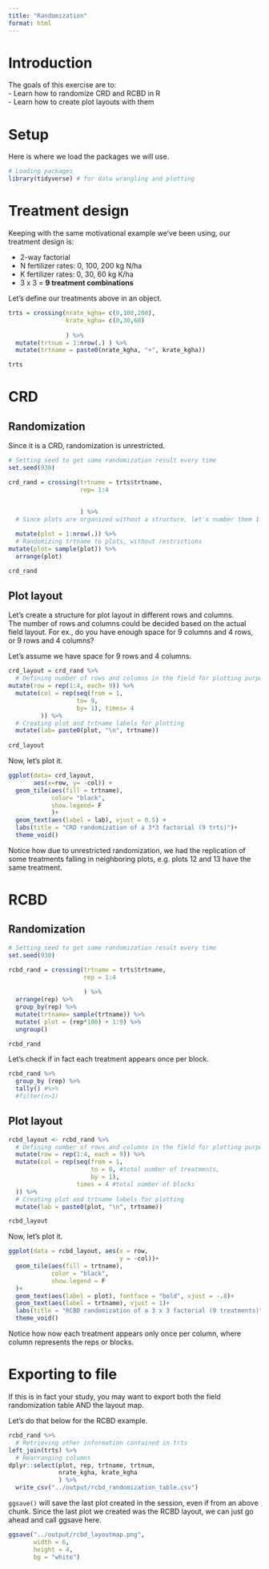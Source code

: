 ```yaml
---
title: "Randomization"
format: html
---
```


# Introduction  
The goals of this exercise are to:  
- Learn how to randomize CRD and RCBD in R  
- Learn how to create plot layouts with them  

# Setup  
Here is where we load the packages we will use.  
```r
# Loading packages
library(tidyverse) # for data wrangling and plotting
```

# Treatment design  
Keeping with the same motivational example we've been using, our treatment design is:  

-   2-way factorial\
-   N fertilizer rates: 0, 100, 200 kg N/ha\
-   K fertilizer rates: 0, 30, 60 kg K/ha\
-   3 x 3 = **9 treatment combinations**

Let's define our treatments above in an object.  
```r
trts = crossing(nrate_kgha= c(0,100,200), 
                krate_kgha= c(0,30,60)
                
                ) %>%
  mutate(trtnum = 1:nrow(.) ) %>%
  mutate(trtname = paste0(nrate_kgha, "+", krate_kgha))

trts
```


# CRD  
## Randomization  
Since it is a CRD, randomization is unrestricted.  

```r
# Setting seed to get same randomization result every time
set.seed(930)

crd_rand = crossing(trtname = trts$trtname,
                    rep= 1:4
                    
                    
                    ) %>%
  # Since plots are organized without a structure, let's number them 1 through 36

  mutate(plot = 1:nrow(.)) %>%
  # Randomizing trtname to plots, without restrictions 
mutate(plot= sample(plot)) %>%
  arrange(plot)

crd_rand
```

## Plot layout  
Let's create a structure for plot layout in different rows and columns.  
The number of rows and columns could be decided based on the actual field layout. For ex., do you have enough space for 9 columns and 4 rows, or 9 rows and 4 columns?  

Let's assume we have space for 9 rows and 4 columns.  

```r
crd_layout = crd_rand %>%
  # Defining number of rows and columns in the field for plotting purposes
mutate(row = rep(1:4, each= 9)) %>%
  mutate(col = rep(seq(from = 1,
                   to= 9,
                   by= 1), times= 4
         )) %>%
  # Creating plot and trtname labels for plotting
  mutate(lab= paste0(plot, "\n", trtname))
  
crd_layout
```

Now, let's plot it.
```r
ggplot(data= crd_layout,
       aes(x=row, y= -col)) +
  geom_tile(aes(fill = trtname), 
            color= "black",
            show.legend= F
            )+
  geom_text(aes(label = lab), vjust = 0.5) +
  labs(title = "CRD randomization of a 3*3 factorial (9 trts)")+ 
  theme_void()

```

Notice how due to unrestricted randomization, we had the replication of some treatments falling in neighboring plots, e.g. plots 12 and 13 have the same treatment.  


# RCBD  
## Randomization  
```r
# Setting seed to get same randomization result every time
set.seed(930)

rcbd_rand = crossing(trtname = trts$trtname, 
                     rep = 1:4
                     
                     ) %>%
  arrange(rep) %>%
  group_by(rep) %>%
  mutate(trtname= sample(trtname)) %>%
  mutate( plot = (rep*100) + 1:9) %>%
  ungroup()

rcbd_rand
```

Let's check if in fact each treatment appears once per block.  
```r
rcbd_rand %>%
  group_by (rep) %>%
  tally() #%>%
  #filter(n>1)
```

## Plot layout  
```r
rcbd_layout <- rcbd_rand %>%
  # Defining number of rows and columns in the field for plotting purposes
  mutate(row = rep(1:4, each = 9)) %>%
  mutate(col = rep(seq(from = 1, 
                       to = 9, #total number of treatments, 
                       by = 1), 
                   times = 4 #total number of blocks
  )) %>%
  # Creating plot and trtname labels for plotting
  mutate(lab = paste0(plot, "\n", trtname))

rcbd_layout
```

Now, let's plot it.
```r
ggplot(data = rcbd_layout, aes(x = row, 
                               y = -col))+
  geom_tile(aes(fill = trtname),
            color = "black",
            show.legend = F
  )+
  geom_text(aes(label = plot), fontface = "bold", vjust = -.8)+
  geom_text(aes(label = trtname), vjust = 1)+
  labs(title = "RCBD randomization of a 3 x 3 factorial (9 treatments)") +
  theme_void()

```

Notice how now each treatment appears only once per column, where column represents the reps or blocks.  

# Exporting to file  
If this is in fact your study, you may want to export both the field randomization table AND the layout map.  

Let's do that below for the RCBD example.  

```r
rcbd_rand %>%
  # Retrieving other information contained in trts
left_join(trts) %>%
  # Rearranging columns  
dplyr::select(plot, rep, trtname, trtnum,
              nrate_kgha, krate_kgha
              ) %>%
  write_csv("../output/rcbd_randomization_table.csv")

```

`ggsave()` will save the last plot created in the session, even if from an above chunk. Since the last plot we created was the RCBD layout, we can just go ahead and call ggsave here.  

```r
ggsave("../output/rcbd_layoutmap.png",
       width = 6,
       height = 4,
       bg = "white")
```


